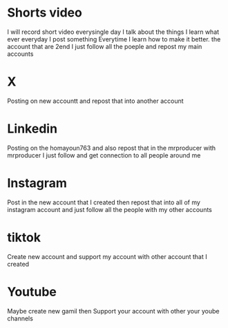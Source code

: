 # Shorts video 

I will record short video everysingle day I talk about the things I learn what ever everyday I post something 
Everytime I learn how to make it better.
the account that are 2end I just follow all the poeple and repost my main accounts 

# X 
Posting on new accountt and repost that into another account

# Linkedin 
Posting on the homayoun763 and also repost that in the mrproducer with mrproducer I just follow and get connection 
to all people around me

# Instagram
Post in the new account that I created then repost that into all of my instagram account and just follow all the 
people with my other accounts 

# tiktok
Create new account and support my account with other account that I created

# Youtube 
Maybe create new gamil then Support your account with other your yoube channels